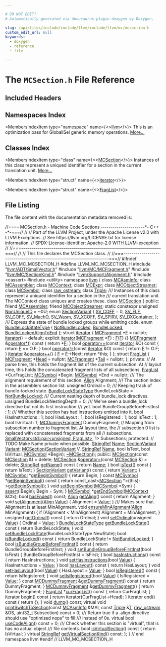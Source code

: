 ```yaml
---

# DO NOT EDIT!
# Automatically generated via docusaurus-plugin-doxygen by Doxygen.

slug: /api/files/include/include/llvm/include/llvm/mc/mcsection-h
custom_edit_url: null
keywords:
  - doxygen
  - reference
  - file

---
```





# The `MCSection.h` File Reference

<DoxygenPage pluginConfig={pluginConfig}>



## Included Headers

<IncludesList>
<IncludesListItem
  filePath="llvm/ADT/SmallVector.h"
  permalink="/docs/api/files/include/include/llvm/include/llvm/adt/smallvector-h"
  isLocal="true" />
<IncludesListItem
  filePath="llvm/MC/MCFragment.h"
  permalink="/docs/api/files/include/include/llvm/include/llvm/mc/mcfragment-h"
  isLocal="true" />
<IncludesListItem
  filePath="llvm/MC/SectionKind.h"
  permalink="/docs/api/files/include/include/llvm/include/llvm/mc/sectionkind-h"
  isLocal="true" />
<IncludesListItem
  filePath="llvm/Support/Alignment.h"
  permalink="/docs/api/files/include/include/llvm/include/llvm/support/alignment-h"
  isLocal="true" />
<IncludesListItem
  filePath="cassert"
  permalink=""
  isLocal="false" />
<IncludesListItem
  filePath="utility"
  permalink=""
  isLocal="false" />
</IncludesList>

## Namespaces Index

<MembersIndex>

<MembersIndexItem
  type="namespace"
  name={<><a href="/docs/api/namespaces/llvm">llvm</a></>}>
This is an optimization pass for GlobalISel generic memory operations. <a href="/docs/api/namespaces/llvm/#details">More...</a>
</MembersIndexItem>

</MembersIndex>

## Classes Index

<MembersIndex>

<MembersIndexItem
  type="class"
  name={<><a href="/docs/api/classes/llvm/mcsection">MCSection</a></>}>
Instances of this class represent a uniqued identifier for a section in the current translation unit. <a href="/docs/api/classes/llvm/mcsection/#details">More...</a>
</MembersIndexItem>

<MembersIndexItem
  type="struct"
  name={<><a href="/docs/api/structs/llvm/mcsection/iterator">iterator</a></>}>
</MembersIndexItem>

<MembersIndexItem
  type="struct"
  name={<><a href="/docs/api/structs/llvm/mcsection/fraglist">FragList</a></>}>
</MembersIndexItem>

</MembersIndex>


## File Listing

The file content with the documentation metadata removed is:

<ProgramListing>

<Link id="l00001" /><CodeLine lineNumber="1"><Highlight kind="comment">//===- MCSection.h - Machine Code Sections ----------------------&#42;- C++ -&#42;-===//</Highlight><Highlight kind="normal"></Highlight></CodeLine>
<Link id="l00002" /><CodeLine lineNumber="2"><Highlight kind="normal"></Highlight><Highlight kind="comment">//</Highlight><Highlight kind="normal"></Highlight></CodeLine>
<Link id="l00003" /><CodeLine lineNumber="3"><Highlight kind="normal"></Highlight><Highlight kind="comment">// Part of the LLVM Project, under the Apache License v2.0 with LLVM Exceptions.</Highlight><Highlight kind="normal"></Highlight></CodeLine>
<Link id="l00004" /><CodeLine lineNumber="4"><Highlight kind="normal"></Highlight><Highlight kind="comment">// See https://llvm.org/LICENSE.txt for license information.</Highlight><Highlight kind="normal"></Highlight></CodeLine>
<Link id="l00005" /><CodeLine lineNumber="5"><Highlight kind="normal"></Highlight><Highlight kind="comment">// SPDX-License-Identifier: Apache-2.0 WITH LLVM-exception</Highlight><Highlight kind="normal"></Highlight></CodeLine>
<Link id="l00006" /><CodeLine lineNumber="6"><Highlight kind="normal"></Highlight><Highlight kind="comment">//</Highlight><Highlight kind="normal"></Highlight></CodeLine>
<Link id="l00007" /><CodeLine lineNumber="7"><Highlight kind="normal"></Highlight><Highlight kind="comment">//===----------------------------------------------------------------------===//</Highlight><Highlight kind="normal"></Highlight></CodeLine>
<Link id="l00008" /><CodeLine lineNumber="8"><Highlight kind="normal"></Highlight><Highlight kind="comment">//</Highlight><Highlight kind="normal"></Highlight></CodeLine>
<Link id="l00009" /><CodeLine lineNumber="9"><Highlight kind="normal"></Highlight><Highlight kind="comment">// This file declares the MCSection class.</Highlight><Highlight kind="normal"></Highlight></CodeLine>
<Link id="l00010" /><CodeLine lineNumber="10"><Highlight kind="normal"></Highlight><Highlight kind="comment">//</Highlight><Highlight kind="normal"></Highlight></CodeLine>
<Link id="l00011" /><CodeLine lineNumber="11"><Highlight kind="normal"></Highlight><Highlight kind="comment">//===----------------------------------------------------------------------===//</Highlight><Highlight kind="normal"></Highlight></CodeLine>
<Link id="l00012" /><CodeLine lineNumber="12"><Highlight kind="normal"></Highlight></CodeLine>
<Link id="l00013" /><CodeLine lineNumber="13"><Highlight kind="normal"></Highlight><Highlight kind="preprocessor">#ifndef LLVM&#95;MC&#95;MCSECTION&#95;H</Highlight><Highlight kind="normal"></Highlight></CodeLine>
<Link id="l00014" /><CodeLine lineNumber="14"><Highlight kind="normal"></Highlight><Highlight kind="preprocessor">#define LLVM&#95;MC&#95;MCSECTION&#95;H</Highlight><Highlight kind="normal"></Highlight></CodeLine>
<Link id="l00015" /><CodeLine lineNumber="15"><Highlight kind="normal"></Highlight></CodeLine>
<Link id="l00016" /><CodeLine lineNumber="16"><Highlight kind="normal"></Highlight><Highlight kind="preprocessor">#include &quot;<a href="/docs/api/files/include/include/llvm/include/llvm/adt/smallvector-h">llvm/ADT/SmallVector.h</a>&quot;</Highlight><Highlight kind="normal"></Highlight></CodeLine>
<Link id="l00017" /><CodeLine lineNumber="17"><Highlight kind="normal"></Highlight><Highlight kind="preprocessor">#include &quot;<a href="/docs/api/files/include/include/llvm/include/llvm/mc/mcfragment-h">llvm/MC/MCFragment.h</a>&quot;</Highlight><Highlight kind="normal"></Highlight></CodeLine>
<Link id="l00018" /><CodeLine lineNumber="18"><Highlight kind="normal"></Highlight><Highlight kind="preprocessor">#include &quot;<a href="/docs/api/files/include/include/llvm/include/llvm/mc/sectionkind-h">llvm/MC/SectionKind.h</a>&quot;</Highlight><Highlight kind="normal"></Highlight></CodeLine>
<Link id="l00019" /><CodeLine lineNumber="19"><Highlight kind="normal"></Highlight><Highlight kind="preprocessor">#include &quot;<a href="/docs/api/files/include/include/llvm/include/llvm/support/alignment-h">llvm/Support/Alignment.h</a>&quot;</Highlight><Highlight kind="normal"></Highlight></CodeLine>
<Link id="l00020" /><CodeLine lineNumber="20"><Highlight kind="normal"></Highlight><Highlight kind="preprocessor">#include &lt;cassert&gt;</Highlight><Highlight kind="normal"></Highlight></CodeLine>
<Link id="l00021" /><CodeLine lineNumber="21"><Highlight kind="normal"></Highlight><Highlight kind="preprocessor">#include &lt;utility&gt;</Highlight><Highlight kind="normal"></Highlight></CodeLine>
<Link id="l00022" /><CodeLine lineNumber="22"><Highlight kind="normal"></Highlight></CodeLine>
<Link id="l00023" /><CodeLine lineNumber="23"><Highlight kind="normal"></Highlight><Highlight kind="keyword">namespace </Highlight><Highlight kind="normal"><a href="/docs/api/namespaces/llvm">llvm</a> &#123;</Highlight></CodeLine>
<Link id="l00024" /><CodeLine lineNumber="24"><Highlight kind="normal"></Highlight></CodeLine>
<Link id="l00025" /><CodeLine lineNumber="25"><Highlight kind="normal"></Highlight><Highlight kind="keyword">class </Highlight><Highlight kind="normal"><a href="/docs/api/classes/llvm/mcasminfo">MCAsmInfo</a>;</Highlight></CodeLine>
<Link id="l00026" /><CodeLine lineNumber="26"><Highlight kind="normal"></Highlight><Highlight kind="keyword">class </Highlight><Highlight kind="normal"><a href="/docs/api/classes/llvm/mcassembler">MCAssembler</a>;</Highlight></CodeLine>
<Link id="l00027" /><CodeLine lineNumber="27"><Highlight kind="normal"></Highlight><Highlight kind="keyword">class </Highlight><Highlight kind="normal"><a href="/docs/api/classes/llvm/mccontext">MCContext</a>;</Highlight></CodeLine>
<Link id="l00028" /><CodeLine lineNumber="28"><Highlight kind="normal"></Highlight><Highlight kind="keyword">class </Highlight><Highlight kind="normal"><a href="/docs/api/classes/llvm/mcexpr">MCExpr</a>;</Highlight></CodeLine>
<Link id="l00029" /><CodeLine lineNumber="29"><Highlight kind="normal"></Highlight><Highlight kind="keyword">class </Highlight><Highlight kind="normal"><a href="/docs/api/classes/llvm/mcobjectstreamer">MCObjectStreamer</a>;</Highlight></CodeLine>
<Link id="l00030" /><CodeLine lineNumber="30"><Highlight kind="normal"></Highlight><Highlight kind="keyword">class </Highlight><Highlight kind="normal"><a href="/docs/api/classes/llvm/mcsymbol">MCSymbol</a>;</Highlight></CodeLine>
<Link id="l00031" /><CodeLine lineNumber="31"><Highlight kind="normal"></Highlight><Highlight kind="keyword">class </Highlight><Highlight kind="normal"><a href="/docs/api/classes/llvm/raw-ostream">raw&#95;ostream</a>;</Highlight></CodeLine>
<Link id="l00032" /><CodeLine lineNumber="32"><Highlight kind="normal"></Highlight><Highlight kind="keyword">class </Highlight><Highlight kind="normal"><a href="/docs/api/classes/llvm/triple">Triple</a>;</Highlight></CodeLine>
<Link id="l00033" /><CodeLine lineNumber="33"><Highlight kind="normal"></Highlight><Highlight kind="comment"></Highlight></CodeLine>
<Link id="l00034" /><CodeLine lineNumber="34"><Highlight kind="comment">/// Instances of this class represent a uniqued identifier for a section in the</Highlight></CodeLine>
<Link id="l00035" /><CodeLine lineNumber="35"><Highlight kind="comment">/// current translation unit.  The MCContext class uniques and creates these.</Highlight><Highlight kind="normal"></Highlight></CodeLine>
<Link id="l00036" /><CodeLine lineNumber="36" lineLink="/docs/api/classes/llvm/mcsection"><Highlight kind="normal"></Highlight><Highlight kind="keyword">class </Highlight><Highlight kind="normal"><a href="/docs/api/classes/llvm/mcsection/#ad2c130ecb0e15e740bfad7eb61eb061e">MCSection</a> &#123;</Highlight></CodeLine>
<Link id="l00037" /><CodeLine lineNumber="37"><Highlight kind="normal"></Highlight><Highlight kind="keyword">public</Highlight><Highlight kind="normal">:</Highlight></CodeLine>
<Link id="l00038" /><CodeLine lineNumber="38" lineLink="/docs/api/classes/llvm/mcsection/#a7895f1ab24bfbee4130756567795e8d2"><Highlight kind="normal">  </Highlight><Highlight kind="keyword">friend</Highlight><Highlight kind="normal"> <a href="/docs/api/classes/llvm/mcsection/#a7895f1ab24bfbee4130756567795e8d2">MCAssembler</a>;</Highlight></CodeLine>
<Link id="l00039" /><CodeLine lineNumber="39" lineLink="/docs/api/classes/llvm/mcsection/#a0f5da0098da9f4084880f8745ea842e8"><Highlight kind="normal">  </Highlight><Highlight kind="keyword">friend</Highlight><Highlight kind="normal"> <a href="/docs/api/classes/llvm/mcsection/#a0f5da0098da9f4084880f8745ea842e8">MCObjectStreamer</a>;</Highlight></CodeLine>
<Link id="l00040" /><CodeLine lineNumber="40" lineLink="/docs/api/classes/llvm/mcsection/#a57a444303c725373f3a4c2cba82e548c"><Highlight kind="normal">  </Highlight><Highlight kind="keyword">static</Highlight><Highlight kind="normal"> </Highlight><Highlight kind="keyword">constexpr</Highlight><Highlight kind="normal"> </Highlight><Highlight kind="keywordtype">unsigned</Highlight><Highlight kind="normal"> <a href="/docs/api/classes/llvm/mcsection/#a57a444303c725373f3a4c2cba82e548c">NonUniqueID</a> = ~0U;</Highlight></CodeLine>
<Link id="l00041" /><CodeLine lineNumber="41"><Highlight kind="normal"></Highlight></CodeLine>
<Link id="l00042" /><CodeLine lineNumber="42" lineLink="/docs/api/classes/llvm/mcsection/#afecf7c84b079ea5c169f71b6c06ece98"><Highlight kind="normal">  </Highlight><Highlight kind="keyword">enum</Highlight><Highlight kind="normal"> <a href="/docs/api/classes/llvm/mcsection/#afecf7c84b079ea5c169f71b6c06ece98">SectionVariant</a> &#123;</Highlight></CodeLine>
<Link id="l00043" /><CodeLine lineNumber="43" lineLink="/docs/api/classes/llvm/mcsection/#afecf7c84b079ea5c169f71b6c06ece98abcf1b00b3f8f61318b8837dc27cebb15"><Highlight kind="normal">    <a href="/docs/api/classes/llvm/mcsection/#afecf7c84b079ea5c169f71b6c06ece98abcf1b00b3f8f61318b8837dc27cebb15">SV&#95;COFF</a> = 0,</Highlight></CodeLine>
<Link id="l00044" /><CodeLine lineNumber="44" lineLink="/docs/api/classes/llvm/mcsection/#afecf7c84b079ea5c169f71b6c06ece98a5f6a277923e4b004ff7fed8dd4ad7aee"><Highlight kind="normal">    <a href="/docs/api/classes/llvm/mcsection/#afecf7c84b079ea5c169f71b6c06ece98a5f6a277923e4b004ff7fed8dd4ad7aee">SV&#95;ELF</a>,</Highlight></CodeLine>
<Link id="l00045" /><CodeLine lineNumber="45" lineLink="/docs/api/classes/llvm/mcsection/#afecf7c84b079ea5c169f71b6c06ece98a3a20c1edca8a41204a274bddc080b1f8"><Highlight kind="normal">    <a href="/docs/api/classes/llvm/mcsection/#afecf7c84b079ea5c169f71b6c06ece98a3a20c1edca8a41204a274bddc080b1f8">SV&#95;GOFF</a>,</Highlight></CodeLine>
<Link id="l00046" /><CodeLine lineNumber="46" lineLink="/docs/api/classes/llvm/mcsection/#afecf7c84b079ea5c169f71b6c06ece98a55ed9b1dac938f496436528db3576783"><Highlight kind="normal">    <a href="/docs/api/classes/llvm/mcsection/#afecf7c84b079ea5c169f71b6c06ece98a55ed9b1dac938f496436528db3576783">SV&#95;MachO</a>,</Highlight></CodeLine>
<Link id="l00047" /><CodeLine lineNumber="47" lineLink="/docs/api/classes/llvm/mcsection/#afecf7c84b079ea5c169f71b6c06ece98a7c374a7bda5381a1dc719ad365618053"><Highlight kind="normal">    <a href="/docs/api/classes/llvm/mcsection/#afecf7c84b079ea5c169f71b6c06ece98a7c374a7bda5381a1dc719ad365618053">SV&#95;Wasm</a>,</Highlight></CodeLine>
<Link id="l00048" /><CodeLine lineNumber="48" lineLink="/docs/api/classes/llvm/mcsection/#afecf7c84b079ea5c169f71b6c06ece98a60f91836b77b5497f07e364fb0acbf64"><Highlight kind="normal">    <a href="/docs/api/classes/llvm/mcsection/#afecf7c84b079ea5c169f71b6c06ece98a60f91836b77b5497f07e364fb0acbf64">SV&#95;XCOFF</a>,</Highlight></CodeLine>
<Link id="l00049" /><CodeLine lineNumber="49" lineLink="/docs/api/classes/llvm/mcsection/#afecf7c84b079ea5c169f71b6c06ece98a99f2c762afd972d01d0b192b5bba690e"><Highlight kind="normal">    <a href="/docs/api/classes/llvm/mcsection/#afecf7c84b079ea5c169f71b6c06ece98a99f2c762afd972d01d0b192b5bba690e">SV&#95;SPIRV</a>,</Highlight></CodeLine>
<Link id="l00050" /><CodeLine lineNumber="50" lineLink="/docs/api/classes/llvm/mcsection/#afecf7c84b079ea5c169f71b6c06ece98a10d1a462d156ee494cd83a4413c99d30"><Highlight kind="normal">    <a href="/docs/api/classes/llvm/mcsection/#afecf7c84b079ea5c169f71b6c06ece98a10d1a462d156ee494cd83a4413c99d30">SV&#95;DXContainer</a>,</Highlight></CodeLine>
<Link id="l00051" /><CodeLine lineNumber="51"><Highlight kind="normal">  &#125;;</Highlight></CodeLine>
<Link id="l00052" /><CodeLine lineNumber="52"><Highlight kind="normal"></Highlight><Highlight kind="comment"></Highlight></CodeLine>
<Link id="l00053" /><CodeLine lineNumber="53"><Highlight kind="comment">  /// Express the state of bundle locked groups while emitting code.</Highlight><Highlight kind="normal"></Highlight></CodeLine>
<Link id="l00054" /><CodeLine lineNumber="54" lineLink="/docs/api/classes/llvm/mcsection/#ab9c1a8452d93b2ffca2f794f1affd929"><Highlight kind="normal">  </Highlight><Highlight kind="keyword">enum</Highlight><Highlight kind="normal"> <a href="/docs/api/classes/llvm/mcsection/#ab9c1a8452d93b2ffca2f794f1affd929">BundleLockStateType</a> &#123;</Highlight></CodeLine>
<Link id="l00055" /><CodeLine lineNumber="55" lineLink="/docs/api/classes/llvm/mcsection/#ab9c1a8452d93b2ffca2f794f1affd929aba1ac3cb604494515c8af6abdfa08f12"><Highlight kind="normal">    <a href="/docs/api/classes/llvm/mcsection/#ab9c1a8452d93b2ffca2f794f1affd929aba1ac3cb604494515c8af6abdfa08f12">NotBundleLocked</a>,</Highlight></CodeLine>
<Link id="l00056" /><CodeLine lineNumber="56" lineLink="/docs/api/classes/llvm/mcsection/#ab9c1a8452d93b2ffca2f794f1affd929a7d78e6ec63c46b48f1abf5a1a6913a80"><Highlight kind="normal">    <a href="/docs/api/classes/llvm/mcsection/#ab9c1a8452d93b2ffca2f794f1affd929a7d78e6ec63c46b48f1abf5a1a6913a80">BundleLocked</a>,</Highlight></CodeLine>
<Link id="l00057" /><CodeLine lineNumber="57" lineLink="/docs/api/classes/llvm/mcsection/#ab9c1a8452d93b2ffca2f794f1affd929aa7642d8ab47217b582890e161a5bffda"><Highlight kind="normal">    <a href="/docs/api/classes/llvm/mcsection/#ab9c1a8452d93b2ffca2f794f1affd929aa7642d8ab47217b582890e161a5bffda">BundleLockedAlignToEnd</a></Highlight></CodeLine>
<Link id="l00058" /><CodeLine lineNumber="58"><Highlight kind="normal">  &#125;;</Highlight></CodeLine>
<Link id="l00059" /><CodeLine lineNumber="59"><Highlight kind="normal"></Highlight></CodeLine>
<Link id="l00060" /><CodeLine lineNumber="60" lineLink="/docs/api/structs/llvm/mcsection/iterator"><Highlight kind="normal">  </Highlight><Highlight kind="keyword">struct </Highlight><Highlight kind="normal"><a href="/docs/api/structs/llvm/mcsection/iterator/#ad54445ff9cc8ca8b9ba9404b8be3f93c">iterator</a> &#123;</Highlight></CodeLine>
<Link id="l00061" /><CodeLine lineNumber="61" lineLink="/docs/api/structs/llvm/mcsection/iterator/#a88e718655edf99af9ecc69bec77ac117"><Highlight kind="normal">    <a href="/docs/api/classes/llvm/mcfragment">MCFragment</a> &#42;<a href="/docs/api/structs/llvm/mcsection/iterator/#a88e718655edf99af9ecc69bec77ac117">F</a> = </Highlight><Highlight kind="keyword">nullptr</Highlight><Highlight kind="normal">;</Highlight></CodeLine>
<Link id="l00062" /><CodeLine lineNumber="62" lineLink="/docs/api/structs/llvm/mcsection/iterator/#ad54445ff9cc8ca8b9ba9404b8be3f93c"><Highlight kind="normal">    <a href="/docs/api/structs/llvm/mcsection/iterator/#ad54445ff9cc8ca8b9ba9404b8be3f93c">iterator</a>() = </Highlight><Highlight kind="keywordflow">default</Highlight><Highlight kind="normal">;</Highlight></CodeLine>
<Link id="l00063" /><CodeLine lineNumber="63" lineLink="/docs/api/structs/llvm/mcsection/iterator/#a581fe97a58ce629cf4f8d4a813dec7dc"><Highlight kind="normal">    </Highlight><Highlight kind="keyword">explicit</Highlight><Highlight kind="normal"> <a href="/docs/api/structs/llvm/mcsection/iterator/#a581fe97a58ce629cf4f8d4a813dec7dc">iterator</a>(<a href="/docs/api/classes/llvm/mcfragment">MCFragment</a> &#42;<a href="/docs/api/structs/llvm/mcsection/iterator/#a88e718655edf99af9ecc69bec77ac117">F</a>) : <a href="/docs/api/structs/llvm/mcsection/iterator/#a88e718655edf99af9ecc69bec77ac117">F</a>(<a href="/docs/api/structs/llvm/mcsection/iterator/#a88e718655edf99af9ecc69bec77ac117">F</a>) &#123;&#125;</Highlight></CodeLine>
<Link id="l00064" /><CodeLine lineNumber="64" lineLink="/docs/api/structs/llvm/mcsection/iterator/#a22947e700f171a786052373bfb232d36"><Highlight kind="normal">    <a href="/docs/api/classes/llvm/mcfragment">MCFragment</a> &amp;<a href="/docs/api/structs/llvm/mcsection/iterator/#a22947e700f171a786052373bfb232d36">operator&#42;</a>()</Highlight><Highlight kind="keyword"> const </Highlight><Highlight kind="normal">&#123; </Highlight><Highlight kind="keywordflow">return</Highlight><Highlight kind="normal"> &#42;<a href="/docs/api/structs/llvm/mcsection/iterator/#a88e718655edf99af9ecc69bec77ac117">F</a>; &#125;</Highlight></CodeLine>
<Link id="l00065" /><CodeLine lineNumber="65" lineLink="/docs/api/structs/llvm/mcsection/iterator/#a28e33b6fdb11b5e3a1cd20f853792432"><Highlight kind="normal">    </Highlight><Highlight kind="keywordtype">bool</Highlight><Highlight kind="normal"> <a href="/docs/api/structs/llvm/mcsection/iterator/#a28e33b6fdb11b5e3a1cd20f853792432">operator==</a>(</Highlight><Highlight kind="keyword">const</Highlight><Highlight kind="normal"> <a href="/docs/api/structs/llvm/mcsection/iterator/#ad54445ff9cc8ca8b9ba9404b8be3f93c">iterator</a> &amp;O)</Highlight><Highlight kind="keyword"> const </Highlight><Highlight kind="normal">&#123; </Highlight><Highlight kind="keywordflow">return</Highlight><Highlight kind="normal"> <a href="/docs/api/structs/llvm/mcsection/iterator/#a88e718655edf99af9ecc69bec77ac117">F</a> == O.F; &#125;</Highlight></CodeLine>
<Link id="l00066" /><CodeLine lineNumber="66" lineLink="/docs/api/structs/llvm/mcsection/iterator/#a3db57b8dc0563621f0d15fda3d02706b"><Highlight kind="normal">    </Highlight><Highlight kind="keywordtype">bool</Highlight><Highlight kind="normal"> <a href="/docs/api/structs/llvm/mcsection/iterator/#a3db57b8dc0563621f0d15fda3d02706b">operator!=</a>(</Highlight><Highlight kind="keyword">const</Highlight><Highlight kind="normal"> <a href="/docs/api/structs/llvm/mcsection/iterator/#ad54445ff9cc8ca8b9ba9404b8be3f93c">iterator</a> &amp;O)</Highlight><Highlight kind="keyword"> const </Highlight><Highlight kind="normal">&#123; </Highlight><Highlight kind="keywordflow">return</Highlight><Highlight kind="normal"> <a href="/docs/api/structs/llvm/mcsection/iterator/#a88e718655edf99af9ecc69bec77ac117">F</a> != O.F; &#125;</Highlight></CodeLine>
<Link id="l00067" /><CodeLine lineNumber="67" lineLink="/docs/api/structs/llvm/mcsection/iterator/#a04e43728b252c66fb7b53297078af33a"><Highlight kind="normal">    <a href="/docs/api/structs/llvm/mcsection/iterator/#ad54445ff9cc8ca8b9ba9404b8be3f93c">iterator</a> &amp;<a href="/docs/api/structs/llvm/mcsection/iterator/#a04e43728b252c66fb7b53297078af33a">operator++</a>() &#123;</Highlight></CodeLine>
<Link id="l00068" /><CodeLine lineNumber="68"><Highlight kind="normal">      <a href="/docs/api/structs/llvm/mcsection/iterator/#a88e718655edf99af9ecc69bec77ac117">F</a> = <a href="/docs/api/structs/llvm/mcsection/iterator/#a88e718655edf99af9ecc69bec77ac117">F</a>-&gt;Next;</Highlight></CodeLine>
<Link id="l00069" /><CodeLine lineNumber="69"><Highlight kind="normal">      </Highlight><Highlight kind="keywordflow">return</Highlight><Highlight kind="normal"> &#42;</Highlight><Highlight kind="keyword">this</Highlight><Highlight kind="normal">;</Highlight></CodeLine>
<Link id="l00070" /><CodeLine lineNumber="70"><Highlight kind="normal">    &#125;</Highlight></CodeLine>
<Link id="l00071" /><CodeLine lineNumber="71"><Highlight kind="normal">  &#125;;</Highlight></CodeLine>
<Link id="l00072" /><CodeLine lineNumber="72"><Highlight kind="normal"></Highlight></CodeLine>
<Link id="l00073" /><CodeLine lineNumber="73" lineLink="/docs/api/structs/llvm/mcsection/fraglist"><Highlight kind="normal">  </Highlight><Highlight kind="keyword">struct </Highlight><Highlight kind="normal"><a href="/docs/api/structs/llvm/mcsection/fraglist">FragList</a> &#123;</Highlight></CodeLine>
<Link id="l00074" /><CodeLine lineNumber="74" lineLink="/docs/api/structs/llvm/mcsection/fraglist/#a3642f400a4586489d672ba4501c486b6"><Highlight kind="normal">    <a href="/docs/api/classes/llvm/mcfragment">MCFragment</a> &#42;<a href="/docs/api/structs/llvm/mcsection/fraglist/#a3642f400a4586489d672ba4501c486b6">Head</a> = </Highlight><Highlight kind="keyword">nullptr</Highlight><Highlight kind="normal">;</Highlight></CodeLine>
<Link id="l00075" /><CodeLine lineNumber="75" lineLink="/docs/api/structs/llvm/mcsection/fraglist/#adc70069d4b0d003cd6992fd07482d7e2"><Highlight kind="normal">    <a href="/docs/api/classes/llvm/mcfragment">MCFragment</a> &#42;<a href="/docs/api/structs/llvm/mcsection/fraglist/#adc70069d4b0d003cd6992fd07482d7e2">Tail</a> = </Highlight><Highlight kind="keyword">nullptr</Highlight><Highlight kind="normal">;</Highlight></CodeLine>
<Link id="l00076" /><CodeLine lineNumber="76"><Highlight kind="normal">  &#125;;</Highlight></CodeLine>
<Link id="l00077" /><CodeLine lineNumber="77"><Highlight kind="normal"></Highlight></CodeLine>
<Link id="l00078" /><CodeLine lineNumber="78"><Highlight kind="normal"></Highlight><Highlight kind="keyword">private</Highlight><Highlight kind="normal">:</Highlight></CodeLine>
<Link id="l00079" /><CodeLine lineNumber="79"><Highlight kind="normal">  </Highlight><Highlight kind="comment">// At parse time, this holds the fragment list of the current subsection. At</Highlight><Highlight kind="normal"></Highlight></CodeLine>
<Link id="l00080" /><CodeLine lineNumber="80"><Highlight kind="normal">  </Highlight><Highlight kind="comment">// layout time, this holds the concatenated fragment lists of all subsections.</Highlight><Highlight kind="normal"></Highlight></CodeLine>
<Link id="l00081" /><CodeLine lineNumber="81"><Highlight kind="normal">  <a href="/docs/api/structs/llvm/mcsection/fraglist">FragList</a> &#42;CurFragList;</Highlight></CodeLine>
<Link id="l00082" /><CodeLine lineNumber="82"><Highlight kind="normal">  <a href="/docs/api/classes/llvm/mcsymbol">MCSymbol</a> &#42;Begin;</Highlight></CodeLine>
<Link id="l00083" /><CodeLine lineNumber="83"><Highlight kind="normal">  <a href="/docs/api/classes/llvm/mcsymbol">MCSymbol</a> &#42;End = </Highlight><Highlight kind="keyword">nullptr</Highlight><Highlight kind="normal">;</Highlight><Highlight kind="comment"></Highlight></CodeLine>
<Link id="l00084" /><CodeLine lineNumber="84"><Highlight kind="comment">  /// The alignment requirement of this section.</Highlight><Highlight kind="normal"></Highlight></CodeLine>
<Link id="l00085" /><CodeLine lineNumber="85"><Highlight kind="normal">  <a href="/docs/api/structs/llvm/align">Align</a> Alignment;</Highlight><Highlight kind="comment"></Highlight></CodeLine>
<Link id="l00086" /><CodeLine lineNumber="86"><Highlight kind="comment">  /// The section index in the assemblers section list.</Highlight><Highlight kind="normal"></Highlight></CodeLine>
<Link id="l00087" /><CodeLine lineNumber="87"><Highlight kind="normal">  </Highlight><Highlight kind="keywordtype">unsigned</Highlight><Highlight kind="normal"> Ordinal = 0;</Highlight></CodeLine>
<Link id="l00088" /><CodeLine lineNumber="88"><Highlight kind="normal"></Highlight><Highlight kind="comment"></Highlight></CodeLine>
<Link id="l00089" /><CodeLine lineNumber="89"><Highlight kind="comment">  /// Keeping track of bundle-locked state.</Highlight><Highlight kind="normal"></Highlight></CodeLine>
<Link id="l00090" /><CodeLine lineNumber="90"><Highlight kind="normal">  <a href="/docs/api/classes/llvm/mcsection/#ab9c1a8452d93b2ffca2f794f1affd929">BundleLockStateType</a> BundleLockState = <a href="/docs/api/classes/llvm/mcsection/#ab9c1a8452d93b2ffca2f794f1affd929aba1ac3cb604494515c8af6abdfa08f12">NotBundleLocked</a>;</Highlight></CodeLine>
<Link id="l00091" /><CodeLine lineNumber="91"><Highlight kind="normal"></Highlight><Highlight kind="comment"></Highlight></CodeLine>
<Link id="l00092" /><CodeLine lineNumber="92"><Highlight kind="comment">  /// Current nesting depth of bundle&#95;lock directives.</Highlight><Highlight kind="normal"></Highlight></CodeLine>
<Link id="l00093" /><CodeLine lineNumber="93"><Highlight kind="normal">  </Highlight><Highlight kind="keywordtype">unsigned</Highlight><Highlight kind="normal"> BundleLockNestingDepth = 0;</Highlight></CodeLine>
<Link id="l00094" /><CodeLine lineNumber="94"><Highlight kind="normal"></Highlight><Highlight kind="comment"></Highlight></CodeLine>
<Link id="l00095" /><CodeLine lineNumber="95"><Highlight kind="comment">  /// We&#39;ve seen a bundle&#95;lock directive but not its first instruction</Highlight></CodeLine>
<Link id="l00096" /><CodeLine lineNumber="96"><Highlight kind="comment">  /// yet.</Highlight><Highlight kind="normal"></Highlight></CodeLine>
<Link id="l00097" /><CodeLine lineNumber="97"><Highlight kind="normal">  </Highlight><Highlight kind="keywordtype">bool</Highlight><Highlight kind="normal"> BundleGroupBeforeFirstInst : 1;</Highlight></CodeLine>
<Link id="l00098" /><CodeLine lineNumber="98"><Highlight kind="normal"></Highlight><Highlight kind="comment"></Highlight></CodeLine>
<Link id="l00099" /><CodeLine lineNumber="99"><Highlight kind="comment">  /// Whether this section has had instructions emitted into it.</Highlight><Highlight kind="normal"></Highlight></CodeLine>
<Link id="l00100" /><CodeLine lineNumber="100"><Highlight kind="normal">  </Highlight><Highlight kind="keywordtype">bool</Highlight><Highlight kind="normal"> HasInstructions : 1;</Highlight></CodeLine>
<Link id="l00101" /><CodeLine lineNumber="101"><Highlight kind="normal"></Highlight></CodeLine>
<Link id="l00102" /><CodeLine lineNumber="102"><Highlight kind="normal">  </Highlight><Highlight kind="keywordtype">bool</Highlight><Highlight kind="normal"> HasLayout : 1;</Highlight></CodeLine>
<Link id="l00103" /><CodeLine lineNumber="103"><Highlight kind="normal"></Highlight></CodeLine>
<Link id="l00104" /><CodeLine lineNumber="104"><Highlight kind="normal">  </Highlight><Highlight kind="keywordtype">bool</Highlight><Highlight kind="normal"> IsRegistered : 1;</Highlight></CodeLine>
<Link id="l00105" /><CodeLine lineNumber="105"><Highlight kind="normal"></Highlight></CodeLine>
<Link id="l00106" /><CodeLine lineNumber="106"><Highlight kind="normal">  </Highlight><Highlight kind="keywordtype">bool</Highlight><Highlight kind="normal"> IsText : 1;</Highlight></CodeLine>
<Link id="l00107" /><CodeLine lineNumber="107"><Highlight kind="normal"></Highlight></CodeLine>
<Link id="l00108" /><CodeLine lineNumber="108"><Highlight kind="normal">  </Highlight><Highlight kind="keywordtype">bool</Highlight><Highlight kind="normal"> IsVirtual : 1;</Highlight></CodeLine>
<Link id="l00109" /><CodeLine lineNumber="109"><Highlight kind="normal"></Highlight></CodeLine>
<Link id="l00110" /><CodeLine lineNumber="110"><Highlight kind="normal">  <a href="/docs/api/classes/llvm/mcdummyfragment">MCDummyFragment</a> DummyFragment;</Highlight></CodeLine>
<Link id="l00111" /><CodeLine lineNumber="111"><Highlight kind="normal"></Highlight></CodeLine>
<Link id="l00112" /><CodeLine lineNumber="112"><Highlight kind="normal">  </Highlight><Highlight kind="comment">// Mapping from subsection number to fragment list. At layout time, the</Highlight><Highlight kind="normal"></Highlight></CodeLine>
<Link id="l00113" /><CodeLine lineNumber="113"><Highlight kind="normal">  </Highlight><Highlight kind="comment">// subsection 0 list is replaced with concatenated fragments from all</Highlight><Highlight kind="normal"></Highlight></CodeLine>
<Link id="l00114" /><CodeLine lineNumber="114"><Highlight kind="normal">  </Highlight><Highlight kind="comment">// subsections.</Highlight><Highlight kind="normal"></Highlight></CodeLine>
<Link id="l00115" /><CodeLine lineNumber="115"><Highlight kind="normal">  <a href="/docs/api/classes/llvm/smallvector">SmallVector&lt;std::pair&lt;unsigned, FragList&gt;</a>, 1&gt; Subsections;</Highlight></CodeLine>
<Link id="l00116" /><CodeLine lineNumber="116"><Highlight kind="normal"></Highlight></CodeLine>
<Link id="l00117" /><CodeLine lineNumber="117"><Highlight kind="normal"></Highlight><Highlight kind="keyword">protected</Highlight><Highlight kind="normal">:</Highlight></CodeLine>
<Link id="l00118" /><CodeLine lineNumber="118"><Highlight kind="normal">  </Highlight><Highlight kind="comment">// TODO Make Name private when possible.</Highlight><Highlight kind="normal"></Highlight></CodeLine>
<Link id="l00119" /><CodeLine lineNumber="119" lineLink="/docs/api/classes/llvm/mcsection/#a93cf15fffef6e58ff9e85810de335dfe"><Highlight kind="normal">  <a href="/docs/api/classes/llvm/stringref">StringRef</a> <a href="/docs/api/classes/llvm/mcsection/#a93cf15fffef6e58ff9e85810de335dfe">Name</a>;</Highlight></CodeLine>
<Link id="l00120" /><CodeLine lineNumber="120" lineLink="/docs/api/classes/llvm/mcsection/#a3a5eab427913897c7e600925a4216ca0"><Highlight kind="normal">  <a href="/docs/api/classes/llvm/mcsection/#afecf7c84b079ea5c169f71b6c06ece98">SectionVariant</a> <a href="/docs/api/classes/llvm/mcsection/#a3a5eab427913897c7e600925a4216ca0">Variant</a>;</Highlight></CodeLine>
<Link id="l00121" /><CodeLine lineNumber="121"><Highlight kind="normal"></Highlight></CodeLine>
<Link id="l00122" /><CodeLine lineNumber="122"><Highlight kind="normal">  <a href="/docs/api/classes/llvm/mcsection/#ad2c130ecb0e15e740bfad7eb61eb061e">MCSection</a>(<a href="/docs/api/classes/llvm/mcsection/#afecf7c84b079ea5c169f71b6c06ece98">SectionVariant</a> V, <a href="/docs/api/classes/llvm/stringref">StringRef</a> <a href="/docs/api/classes/llvm/mcsection/#a93cf15fffef6e58ff9e85810de335dfe">Name</a>, </Highlight><Highlight kind="keywordtype">bool</Highlight><Highlight kind="normal"> IsText, </Highlight><Highlight kind="keywordtype">bool</Highlight><Highlight kind="normal"> IsVirtual,</Highlight></CodeLine>
<Link id="l00123" /><CodeLine lineNumber="123"><Highlight kind="normal">            <a href="/docs/api/classes/llvm/mcsymbol">MCSymbol</a> &#42;Begin);</Highlight></CodeLine>
<Link id="l00124" /><CodeLine lineNumber="124"><Highlight kind="normal">  <a href="/docs/api/classes/llvm/mcsection/#a352cfb70ee9de3e1b38106be8cb05a87">~MCSection</a>();</Highlight></CodeLine>
<Link id="l00125" /><CodeLine lineNumber="125"><Highlight kind="normal"></Highlight></CodeLine>
<Link id="l00126" /><CodeLine lineNumber="126"><Highlight kind="normal"></Highlight><Highlight kind="keyword">public</Highlight><Highlight kind="normal">:</Highlight></CodeLine>
<Link id="l00127" /><CodeLine lineNumber="127" lineLink="/docs/api/classes/llvm/mcsection/#a66050b0d714007a303ba65f52adb1e7f"><Highlight kind="normal">  <a href="/docs/api/classes/llvm/mcsection/#a66050b0d714007a303ba65f52adb1e7f">MCSection</a>(</Highlight><Highlight kind="keyword">const</Highlight><Highlight kind="normal"> <a href="/docs/api/classes/llvm/mcsection/#ad2c130ecb0e15e740bfad7eb61eb061e">MCSection</a> &amp;) = </Highlight><Highlight kind="keyword">delete</Highlight><Highlight kind="normal">;</Highlight></CodeLine>
<Link id="l00128" /><CodeLine lineNumber="128" lineLink="/docs/api/classes/llvm/mcsection/#a9f434b885bed2af923f820f59267f79f"><Highlight kind="normal">  <a href="/docs/api/classes/llvm/mcsection/#ad2c130ecb0e15e740bfad7eb61eb061e">MCSection</a> &amp;<a href="/docs/api/classes/llvm/mcsection/#a9f434b885bed2af923f820f59267f79f">operator=</a>(</Highlight><Highlight kind="keyword">const</Highlight><Highlight kind="normal"> <a href="/docs/api/classes/llvm/mcsection/#ad2c130ecb0e15e740bfad7eb61eb061e">MCSection</a> &amp;) = </Highlight><Highlight kind="keyword">delete</Highlight><Highlight kind="normal">;</Highlight></CodeLine>
<Link id="l00129" /><CodeLine lineNumber="129"><Highlight kind="normal"></Highlight></CodeLine>
<Link id="l00130" /><CodeLine lineNumber="130" lineLink="/docs/api/classes/llvm/mcsection/#aac4366cca0c8d3cd472a02a71f4aa34c"><Highlight kind="normal">  <a href="/docs/api/classes/llvm/stringref">StringRef</a> <a href="/docs/api/classes/llvm/mcsection/#aac4366cca0c8d3cd472a02a71f4aa34c">getName</a>()</Highlight><Highlight kind="keyword"> const </Highlight><Highlight kind="normal">&#123; </Highlight><Highlight kind="keywordflow">return</Highlight><Highlight kind="normal"> <a href="/docs/api/classes/llvm/mcsection/#a93cf15fffef6e58ff9e85810de335dfe">Name</a>; &#125;</Highlight></CodeLine>
<Link id="l00131" /><CodeLine lineNumber="131" lineLink="/docs/api/classes/llvm/mcsection/#a90366eeb65f96f6d6d6b721551c260df"><Highlight kind="normal">  </Highlight><Highlight kind="keywordtype">bool</Highlight><Highlight kind="normal"> <a href="/docs/api/classes/llvm/mcsection/#a90366eeb65f96f6d6d6b721551c260df">isText</a>()</Highlight><Highlight kind="keyword"> const </Highlight><Highlight kind="normal">&#123; </Highlight><Highlight kind="keywordflow">return</Highlight><Highlight kind="normal"> IsText; &#125;</Highlight></CodeLine>
<Link id="l00132" /><CodeLine lineNumber="132"><Highlight kind="normal"></Highlight></CodeLine>
<Link id="l00133" /><CodeLine lineNumber="133" lineLink="/docs/api/classes/llvm/mcsection/#a2337a53a051cfed7b9fc29a4eb1e5f1c"><Highlight kind="normal">  <a href="/docs/api/classes/llvm/mcsection/#afecf7c84b079ea5c169f71b6c06ece98">SectionVariant</a> <a href="/docs/api/classes/llvm/mcsection/#a2337a53a051cfed7b9fc29a4eb1e5f1c">getVariant</a>()</Highlight><Highlight kind="keyword"> const </Highlight><Highlight kind="normal">&#123; </Highlight><Highlight kind="keywordflow">return</Highlight><Highlight kind="normal"> <a href="/docs/api/classes/llvm/mcsection/#a3a5eab427913897c7e600925a4216ca0">Variant</a>; &#125;</Highlight></CodeLine>
<Link id="l00134" /><CodeLine lineNumber="134"><Highlight kind="normal"></Highlight></CodeLine>
<Link id="l00135" /><CodeLine lineNumber="135" lineLink="/docs/api/classes/llvm/mcsection/#ac690da7fe3ddf1862812d82c36a02766"><Highlight kind="normal">  <a href="/docs/api/classes/llvm/mcsymbol">MCSymbol</a> &#42;<a href="/docs/api/classes/llvm/mcsection/#ac690da7fe3ddf1862812d82c36a02766">getBeginSymbol</a>() &#123; </Highlight><Highlight kind="keywordflow">return</Highlight><Highlight kind="normal"> Begin; &#125;</Highlight></CodeLine>
<Link id="l00136" /><CodeLine lineNumber="136" lineLink="/docs/api/classes/llvm/mcsection/#a5999859dd9b8d2535023707a1cd54173"><Highlight kind="normal">  </Highlight><Highlight kind="keyword">const</Highlight><Highlight kind="normal"> <a href="/docs/api/classes/llvm/mcsymbol">MCSymbol</a> &#42;<a href="/docs/api/classes/llvm/mcsection/#a5999859dd9b8d2535023707a1cd54173">getBeginSymbol</a>()</Highlight><Highlight kind="keyword"> const </Highlight><Highlight kind="normal">&#123;</Highlight></CodeLine>
<Link id="l00137" /><CodeLine lineNumber="137"><Highlight kind="normal">    </Highlight><Highlight kind="keywordflow">return</Highlight><Highlight kind="normal"> </Highlight><Highlight kind="keyword">const&#95;cast&lt;</Highlight><Highlight kind="normal"><a href="/docs/api/classes/llvm/mcsection/#ad2c130ecb0e15e740bfad7eb61eb061e">MCSection</a> &#42;</Highlight><Highlight kind="keyword">&gt;</Highlight><Highlight kind="normal">(</Highlight><Highlight kind="keyword">this</Highlight><Highlight kind="normal">)-&gt;<a href="/docs/api/classes/llvm/mcsection/#ac690da7fe3ddf1862812d82c36a02766">getBeginSymbol</a>();</Highlight></CodeLine>
<Link id="l00138" /><CodeLine lineNumber="138"><Highlight kind="normal">  &#125;</Highlight></CodeLine>
<Link id="l00139" /><CodeLine lineNumber="139" lineLink="/docs/api/classes/llvm/mcsection/#a61ee519481ec9d6b36a55212e44a34e6"><Highlight kind="normal">  </Highlight><Highlight kind="keywordtype">void</Highlight><Highlight kind="normal"> <a href="/docs/api/classes/llvm/mcsection/#a61ee519481ec9d6b36a55212e44a34e6">setBeginSymbol</a>(<a href="/docs/api/classes/llvm/mcsymbol">MCSymbol</a> &#42;Sym) &#123;</Highlight></CodeLine>
<Link id="l00140" /><CodeLine lineNumber="140"><Highlight kind="normal">    <a href="/docs/api/files/lib/lib/target/lib/target/amdgpu/silowercontrolflow-cpp/#a4868c5d81c5ccc98c47aeab6244346a0">assert</a>(!Begin);</Highlight></CodeLine>
<Link id="l00141" /><CodeLine lineNumber="141"><Highlight kind="normal">    Begin = Sym;</Highlight></CodeLine>
<Link id="l00142" /><CodeLine lineNumber="142"><Highlight kind="normal">  &#125;</Highlight></CodeLine>
<Link id="l00143" /><CodeLine lineNumber="143"><Highlight kind="normal">  <a href="/docs/api/classes/llvm/mcsymbol">MCSymbol</a> &#42;<a href="/docs/api/classes/llvm/mcsection/#a2e761f9cd5b9c1a95d3201f171d40d8c">getEndSymbol</a>(<a href="/docs/api/classes/llvm/mccontext">MCContext</a> &amp;Ctx);</Highlight></CodeLine>
<Link id="l00144" /><CodeLine lineNumber="144"><Highlight kind="normal">  </Highlight><Highlight kind="keywordtype">bool</Highlight><Highlight kind="normal"> <a href="/docs/api/classes/llvm/mcsection/#ab0bf80f50c3a1ef6cb8351dae8824355">hasEnded</a>() </Highlight><Highlight kind="keyword">const</Highlight><Highlight kind="normal">;</Highlight></CodeLine>
<Link id="l00145" /><CodeLine lineNumber="145"><Highlight kind="normal"></Highlight></CodeLine>
<Link id="l00146" /><CodeLine lineNumber="146" lineLink="/docs/api/classes/llvm/mcsection/#a3908d151fa93bdc906cbf57d96060673"><Highlight kind="normal">  <a href="/docs/api/structs/llvm/align">Align</a> <a href="/docs/api/classes/llvm/mcsection/#a3908d151fa93bdc906cbf57d96060673">getAlign</a>()</Highlight><Highlight kind="keyword"> const </Highlight><Highlight kind="normal">&#123; </Highlight><Highlight kind="keywordflow">return</Highlight><Highlight kind="normal"> Alignment; &#125;</Highlight></CodeLine>
<Link id="l00147" /><CodeLine lineNumber="147" lineLink="/docs/api/classes/llvm/mcsection/#a028a2916c58908b43c9866673f0b651c"><Highlight kind="normal">  </Highlight><Highlight kind="keywordtype">void</Highlight><Highlight kind="normal"> <a href="/docs/api/classes/llvm/mcsection/#a028a2916c58908b43c9866673f0b651c">setAlignment</a>(<a href="/docs/api/structs/llvm/align">Align</a> <a href="/docs/api/classes/llvm/value">Value</a>) &#123; Alignment = <a href="/docs/api/classes/llvm/value">Value</a>; &#125;</Highlight></CodeLine>
<Link id="l00148" /><CodeLine lineNumber="148"><Highlight kind="normal"></Highlight><Highlight kind="comment"></Highlight></CodeLine>
<Link id="l00149" /><CodeLine lineNumber="149"><Highlight kind="comment">  /// Makes sure that Alignment is at least MinAlignment.</Highlight><Highlight kind="normal"></Highlight></CodeLine>
<Link id="l00150" /><CodeLine lineNumber="150" lineLink="/docs/api/classes/llvm/mcsection/#a0fa8088b7ca6c8fccd88370bc5be4afa"><Highlight kind="normal">  </Highlight><Highlight kind="keywordtype">void</Highlight><Highlight kind="normal"> <a href="/docs/api/classes/llvm/mcsection/#a0fa8088b7ca6c8fccd88370bc5be4afa">ensureMinAlignment</a>(<a href="/docs/api/structs/llvm/align">Align</a> MinAlignment) &#123;</Highlight></CodeLine>
<Link id="l00151" /><CodeLine lineNumber="151"><Highlight kind="normal">    </Highlight><Highlight kind="keywordflow">if</Highlight><Highlight kind="normal"> (Alignment &lt; MinAlignment)</Highlight></CodeLine>
<Link id="l00152" /><CodeLine lineNumber="152"><Highlight kind="normal">      Alignment = MinAlignment;</Highlight></CodeLine>
<Link id="l00153" /><CodeLine lineNumber="153"><Highlight kind="normal">  &#125;</Highlight></CodeLine>
<Link id="l00154" /><CodeLine lineNumber="154"><Highlight kind="normal"></Highlight></CodeLine>
<Link id="l00155" /><CodeLine lineNumber="155" lineLink="/docs/api/classes/llvm/mcsection/#a04990a85b6279a802df811663e2852f5"><Highlight kind="normal">  </Highlight><Highlight kind="keywordtype">unsigned</Highlight><Highlight kind="normal"> <a href="/docs/api/classes/llvm/mcsection/#a04990a85b6279a802df811663e2852f5">getOrdinal</a>()</Highlight><Highlight kind="keyword"> const </Highlight><Highlight kind="normal">&#123; </Highlight><Highlight kind="keywordflow">return</Highlight><Highlight kind="normal"> Ordinal; &#125;</Highlight></CodeLine>
<Link id="l00156" /><CodeLine lineNumber="156" lineLink="/docs/api/classes/llvm/mcsection/#a87c843b7d5be00f8abfc1311db9522df"><Highlight kind="normal">  </Highlight><Highlight kind="keywordtype">void</Highlight><Highlight kind="normal"> <a href="/docs/api/classes/llvm/mcsection/#a87c843b7d5be00f8abfc1311db9522df">setOrdinal</a>(</Highlight><Highlight kind="keywordtype">unsigned</Highlight><Highlight kind="normal"> <a href="/docs/api/classes/llvm/value">Value</a>) &#123; Ordinal = <a href="/docs/api/classes/llvm/value">Value</a>; &#125;</Highlight></CodeLine>
<Link id="l00157" /><CodeLine lineNumber="157"><Highlight kind="normal"></Highlight></CodeLine>
<Link id="l00158" /><CodeLine lineNumber="158" lineLink="/docs/api/classes/llvm/mcsection/#ac80089fafced114cea5d67a81cd0e2b7"><Highlight kind="normal">  <a href="/docs/api/classes/llvm/mcsection/#ab9c1a8452d93b2ffca2f794f1affd929">BundleLockStateType</a> <a href="/docs/api/classes/llvm/mcsection/#ac80089fafced114cea5d67a81cd0e2b7">getBundleLockState</a>()</Highlight><Highlight kind="keyword"> const </Highlight><Highlight kind="normal">&#123; </Highlight><Highlight kind="keywordflow">return</Highlight><Highlight kind="normal"> BundleLockState; &#125;</Highlight></CodeLine>
<Link id="l00159" /><CodeLine lineNumber="159"><Highlight kind="normal">  </Highlight><Highlight kind="keywordtype">void</Highlight><Highlight kind="normal"> <a href="/docs/api/classes/llvm/mcsection/#a4929fc1571e15e805f8090b20714f4ea">setBundleLockState</a>(BundleLockStateType NewState);</Highlight></CodeLine>
<Link id="l00160" /><CodeLine lineNumber="160" lineLink="/docs/api/classes/llvm/mcsection/#a99765f738be90b59cfc93272ee1c0884"><Highlight kind="normal">  </Highlight><Highlight kind="keywordtype">bool</Highlight><Highlight kind="normal"> <a href="/docs/api/classes/llvm/mcsection/#a99765f738be90b59cfc93272ee1c0884">isBundleLocked</a>()</Highlight><Highlight kind="keyword"> const </Highlight><Highlight kind="normal">&#123; </Highlight><Highlight kind="keywordflow">return</Highlight><Highlight kind="normal"> BundleLockState != <a href="/docs/api/classes/llvm/mcsection/#ab9c1a8452d93b2ffca2f794f1affd929aba1ac3cb604494515c8af6abdfa08f12">NotBundleLocked</a>; &#125;</Highlight></CodeLine>
<Link id="l00161" /><CodeLine lineNumber="161"><Highlight kind="normal"></Highlight></CodeLine>
<Link id="l00162" /><CodeLine lineNumber="162" lineLink="/docs/api/classes/llvm/mcsection/#a78d839697cc8a8e497d926abd4116e6d"><Highlight kind="normal">  </Highlight><Highlight kind="keywordtype">bool</Highlight><Highlight kind="normal"> <a href="/docs/api/classes/llvm/mcsection/#a78d839697cc8a8e497d926abd4116e6d">isBundleGroupBeforeFirstInst</a>()</Highlight><Highlight kind="keyword"> const </Highlight><Highlight kind="normal">&#123;</Highlight></CodeLine>
<Link id="l00163" /><CodeLine lineNumber="163"><Highlight kind="normal">    </Highlight><Highlight kind="keywordflow">return</Highlight><Highlight kind="normal"> BundleGroupBeforeFirstInst;</Highlight></CodeLine>
<Link id="l00164" /><CodeLine lineNumber="164"><Highlight kind="normal">  &#125;</Highlight></CodeLine>
<Link id="l00165" /><CodeLine lineNumber="165" lineLink="/docs/api/classes/llvm/mcsection/#ae0c14d9e4108f2949b24c75949aa1b62"><Highlight kind="normal">  </Highlight><Highlight kind="keywordtype">void</Highlight><Highlight kind="normal"> <a href="/docs/api/classes/llvm/mcsection/#ae0c14d9e4108f2949b24c75949aa1b62">setBundleGroupBeforeFirstInst</a>(</Highlight><Highlight kind="keywordtype">bool</Highlight><Highlight kind="normal"> IsFirst) &#123;</Highlight></CodeLine>
<Link id="l00166" /><CodeLine lineNumber="166"><Highlight kind="normal">    BundleGroupBeforeFirstInst = IsFirst;</Highlight></CodeLine>
<Link id="l00167" /><CodeLine lineNumber="167"><Highlight kind="normal">  &#125;</Highlight></CodeLine>
<Link id="l00168" /><CodeLine lineNumber="168"><Highlight kind="normal"></Highlight></CodeLine>
<Link id="l00169" /><CodeLine lineNumber="169" lineLink="/docs/api/classes/llvm/mcsection/#a5ac89ade652e2f41e90d9d3fd963c442"><Highlight kind="normal">  </Highlight><Highlight kind="keywordtype">bool</Highlight><Highlight kind="normal"> <a href="/docs/api/classes/llvm/mcsection/#a5ac89ade652e2f41e90d9d3fd963c442">hasInstructions</a>()</Highlight><Highlight kind="keyword"> const </Highlight><Highlight kind="normal">&#123; </Highlight><Highlight kind="keywordflow">return</Highlight><Highlight kind="normal"> HasInstructions; &#125;</Highlight></CodeLine>
<Link id="l00170" /><CodeLine lineNumber="170" lineLink="/docs/api/classes/llvm/mcsection/#a60578598b0e71b3e4f6cf19d23e5d797"><Highlight kind="normal">  </Highlight><Highlight kind="keywordtype">void</Highlight><Highlight kind="normal"> <a href="/docs/api/classes/llvm/mcsection/#a60578598b0e71b3e4f6cf19d23e5d797">setHasInstructions</a>(</Highlight><Highlight kind="keywordtype">bool</Highlight><Highlight kind="normal"> <a href="/docs/api/classes/llvm/value">Value</a>) &#123; HasInstructions = <a href="/docs/api/classes/llvm/value">Value</a>; &#125;</Highlight></CodeLine>
<Link id="l00171" /><CodeLine lineNumber="171"><Highlight kind="normal"></Highlight></CodeLine>
<Link id="l00172" /><CodeLine lineNumber="172" lineLink="/docs/api/classes/llvm/mcsection/#a210d8f949ccd98375e076ccd141e5b8b"><Highlight kind="normal">  </Highlight><Highlight kind="keywordtype">bool</Highlight><Highlight kind="normal"> <a href="/docs/api/classes/llvm/mcsection/#a210d8f949ccd98375e076ccd141e5b8b">hasLayout</a>()</Highlight><Highlight kind="keyword"> const </Highlight><Highlight kind="normal">&#123; </Highlight><Highlight kind="keywordflow">return</Highlight><Highlight kind="normal"> HasLayout; &#125;</Highlight></CodeLine>
<Link id="l00173" /><CodeLine lineNumber="173" lineLink="/docs/api/classes/llvm/mcsection/#ad2bbb8680cf10b86f2d70a4f02f0334e"><Highlight kind="normal">  </Highlight><Highlight kind="keywordtype">void</Highlight><Highlight kind="normal"> <a href="/docs/api/classes/llvm/mcsection/#ad2bbb8680cf10b86f2d70a4f02f0334e">setHasLayout</a>(</Highlight><Highlight kind="keywordtype">bool</Highlight><Highlight kind="normal"> <a href="/docs/api/classes/llvm/value">Value</a>) &#123; HasLayout = <a href="/docs/api/classes/llvm/value">Value</a>; &#125;</Highlight></CodeLine>
<Link id="l00174" /><CodeLine lineNumber="174"><Highlight kind="normal"></Highlight></CodeLine>
<Link id="l00175" /><CodeLine lineNumber="175" lineLink="/docs/api/classes/llvm/mcsection/#a5db3ab7dc50b1dd4b70bf8a9ee4ed00c"><Highlight kind="normal">  </Highlight><Highlight kind="keywordtype">bool</Highlight><Highlight kind="normal"> <a href="/docs/api/classes/llvm/mcsection/#a5db3ab7dc50b1dd4b70bf8a9ee4ed00c">isRegistered</a>()</Highlight><Highlight kind="keyword"> const </Highlight><Highlight kind="normal">&#123; </Highlight><Highlight kind="keywordflow">return</Highlight><Highlight kind="normal"> IsRegistered; &#125;</Highlight></CodeLine>
<Link id="l00176" /><CodeLine lineNumber="176" lineLink="/docs/api/classes/llvm/mcsection/#ae8b62fefed4c00fef144db6c85ab83da"><Highlight kind="normal">  </Highlight><Highlight kind="keywordtype">void</Highlight><Highlight kind="normal"> <a href="/docs/api/classes/llvm/mcsection/#ae8b62fefed4c00fef144db6c85ab83da">setIsRegistered</a>(</Highlight><Highlight kind="keywordtype">bool</Highlight><Highlight kind="normal"> <a href="/docs/api/classes/llvm/value">Value</a>) &#123; IsRegistered = <a href="/docs/api/classes/llvm/value">Value</a>; &#125;</Highlight></CodeLine>
<Link id="l00177" /><CodeLine lineNumber="177"><Highlight kind="normal"></Highlight></CodeLine>
<Link id="l00178" /><CodeLine lineNumber="178" lineLink="/docs/api/classes/llvm/mcsection/#a048361d11b0e8b35fe125565f9aa6178"><Highlight kind="normal">  </Highlight><Highlight kind="keyword">const</Highlight><Highlight kind="normal"> <a href="/docs/api/classes/llvm/mcdummyfragment">MCDummyFragment</a> &amp;<a href="/docs/api/classes/llvm/mcsection/#a048361d11b0e8b35fe125565f9aa6178">getDummyFragment</a>()</Highlight><Highlight kind="keyword"> const </Highlight><Highlight kind="normal">&#123; </Highlight><Highlight kind="keywordflow">return</Highlight><Highlight kind="normal"> DummyFragment; &#125;</Highlight></CodeLine>
<Link id="l00179" /><CodeLine lineNumber="179" lineLink="/docs/api/classes/llvm/mcsection/#a9da22738591c13fef81152850ca33af7"><Highlight kind="normal">  <a href="/docs/api/classes/llvm/mcdummyfragment">MCDummyFragment</a> &amp;<a href="/docs/api/classes/llvm/mcsection/#a9da22738591c13fef81152850ca33af7">getDummyFragment</a>() &#123; </Highlight><Highlight kind="keywordflow">return</Highlight><Highlight kind="normal"> DummyFragment; &#125;</Highlight></CodeLine>
<Link id="l00180" /><CodeLine lineNumber="180"><Highlight kind="normal"></Highlight></CodeLine>
<Link id="l00181" /><CodeLine lineNumber="181" lineLink="/docs/api/classes/llvm/mcsection/#ac28ea8ba1e28d8b3a3ca7234e1bc1083"><Highlight kind="normal">  <a href="/docs/api/structs/llvm/mcsection/fraglist">FragList</a> &#42;<a href="/docs/api/classes/llvm/mcsection/#ac28ea8ba1e28d8b3a3ca7234e1bc1083">curFragList</a>()</Highlight><Highlight kind="keyword"> const </Highlight><Highlight kind="normal">&#123; </Highlight><Highlight kind="keywordflow">return</Highlight><Highlight kind="normal"> CurFragList; &#125;</Highlight></CodeLine>
<Link id="l00182" /><CodeLine lineNumber="182" lineLink="/docs/api/classes/llvm/mcsection/#add652e7ff42f6239bfb6aeef0e86c6f1"><Highlight kind="normal">  <a href="/docs/api/structs/llvm/mcsection/iterator">iterator</a> <a href="/docs/api/classes/llvm/mcsection/#add652e7ff42f6239bfb6aeef0e86c6f1">begin</a>()</Highlight><Highlight kind="keyword"> const </Highlight><Highlight kind="normal">&#123; </Highlight><Highlight kind="keywordflow">return</Highlight><Highlight kind="normal"> <a href="/docs/api/structs/llvm/mcsection/iterator">iterator</a>(CurFragList-&gt;Head); &#125;</Highlight></CodeLine>
<Link id="l00183" /><CodeLine lineNumber="183" lineLink="/docs/api/classes/llvm/mcsection/#a967d04b22ca5b64a2d2aa5d46909ec93"><Highlight kind="normal">  <a href="/docs/api/structs/llvm/mcsection/iterator">iterator</a> <a href="/docs/api/classes/llvm/mcsection/#a967d04b22ca5b64a2d2aa5d46909ec93">end</a>()</Highlight><Highlight kind="keyword"> const </Highlight><Highlight kind="normal">&#123; </Highlight><Highlight kind="keywordflow">return</Highlight><Highlight kind="normal"> &#123;&#125;; &#125;</Highlight></CodeLine>
<Link id="l00184" /><CodeLine lineNumber="184"><Highlight kind="normal"></Highlight></CodeLine>
<Link id="l00185" /><CodeLine lineNumber="185"><Highlight kind="normal">  </Highlight><Highlight kind="keywordtype">void</Highlight><Highlight kind="normal"> <a href="/docs/api/classes/llvm/mcsection/#a139e160072c0a4f8626e4ffaf4aa2af7">dump</a>() </Highlight><Highlight kind="keyword">const</Highlight><Highlight kind="normal">;</Highlight></CodeLine>
<Link id="l00186" /><CodeLine lineNumber="186"><Highlight kind="normal"></Highlight></CodeLine>
<Link id="l00187" /><CodeLine lineNumber="187" lineLink="/docs/api/classes/llvm/mcsection/#af8aa733571ca6b64337247f8a0456444"><Highlight kind="normal">  </Highlight><Highlight kind="keyword">virtual</Highlight><Highlight kind="normal"> </Highlight><Highlight kind="keywordtype">void</Highlight><Highlight kind="normal"> <a href="/docs/api/classes/llvm/mcsection/#af8aa733571ca6b64337247f8a0456444">printSwitchToSection</a>(</Highlight><Highlight kind="keyword">const</Highlight><Highlight kind="normal"> <a href="/docs/api/classes/llvm/mcasminfo">MCAsmInfo</a> &amp;MAI, </Highlight><Highlight kind="keyword">const</Highlight><Highlight kind="normal"> <a href="/docs/api/classes/llvm/triple">Triple</a> &amp;<a href="/docs/api/files/lib/lib/target/lib/target/mips/mips16isellowering-cpp/#a0acb682b8260ab1c60b918599864e2e5">T</a>,</Highlight></CodeLine>
<Link id="l00188" /><CodeLine lineNumber="188"><Highlight kind="normal">                                    <a href="/docs/api/classes/llvm/raw-ostream">raw&#95;ostream</a> &amp;OS,</Highlight></CodeLine>
<Link id="l00189" /><CodeLine lineNumber="189"><Highlight kind="normal">                                    uint32&#95;t Subsection) </Highlight><Highlight kind="keyword">const</Highlight><Highlight kind="normal"> = 0;</Highlight></CodeLine>
<Link id="l00190" /><CodeLine lineNumber="190"><Highlight kind="normal"></Highlight><Highlight kind="comment"></Highlight></CodeLine>
<Link id="l00191" /><CodeLine lineNumber="191"><Highlight kind="comment">  /// Return true if a .align directive should use &quot;optimized nops&quot; to fill</Highlight></CodeLine>
<Link id="l00192" /><CodeLine lineNumber="192"><Highlight kind="comment">  /// instead of 0s.</Highlight><Highlight kind="normal"></Highlight></CodeLine>
<Link id="l00193" /><CodeLine lineNumber="193" lineLink="/docs/api/classes/llvm/mcsection/#a95b765eaaa37732996b35ff6e60651df"><Highlight kind="normal">  </Highlight><Highlight kind="keyword">virtual</Highlight><Highlight kind="normal"> </Highlight><Highlight kind="keywordtype">bool</Highlight><Highlight kind="normal"> <a href="/docs/api/classes/llvm/mcsection/#a95b765eaaa37732996b35ff6e60651df">useCodeAlign</a>() </Highlight><Highlight kind="keyword">const</Highlight><Highlight kind="normal"> = 0;</Highlight></CodeLine>
<Link id="l00194" /><CodeLine lineNumber="194"><Highlight kind="normal"></Highlight><Highlight kind="comment"></Highlight></CodeLine>
<Link id="l00195" /><CodeLine lineNumber="195"><Highlight kind="comment">  /// Check whether this section is &quot;virtual&quot;, that is has no actual object</Highlight></CodeLine>
<Link id="l00196" /><CodeLine lineNumber="196"><Highlight kind="comment">  /// file contents.</Highlight><Highlight kind="normal"></Highlight></CodeLine>
<Link id="l00197" /><CodeLine lineNumber="197" lineLink="/docs/api/classes/llvm/mcsection/#a915b90d97a0e500c99adefff0c22fec3"><Highlight kind="normal">  </Highlight><Highlight kind="keywordtype">bool</Highlight><Highlight kind="normal"> <a href="/docs/api/classes/llvm/mcsection/#a915b90d97a0e500c99adefff0c22fec3">isVirtualSection</a>()</Highlight><Highlight kind="keyword"> const </Highlight><Highlight kind="normal">&#123; </Highlight><Highlight kind="keywordflow">return</Highlight><Highlight kind="normal"> IsVirtual; &#125;</Highlight></CodeLine>
<Link id="l00198" /><CodeLine lineNumber="198"><Highlight kind="normal"></Highlight></CodeLine>
<Link id="l00199" /><CodeLine lineNumber="199"><Highlight kind="normal">  </Highlight><Highlight kind="keyword">virtual</Highlight><Highlight kind="normal"> <a href="/docs/api/classes/llvm/stringref">StringRef</a> <a href="/docs/api/classes/llvm/mcsection/#a0d8df62998b2a92dfd09e3f7ae4483ed">getVirtualSectionKind</a>() </Highlight><Highlight kind="keyword">const</Highlight><Highlight kind="normal">;</Highlight></CodeLine>
<Link id="l00200" /><CodeLine lineNumber="200"><Highlight kind="normal">&#125;;</Highlight></CodeLine>
<Link id="l00201" /><CodeLine lineNumber="201"><Highlight kind="normal"></Highlight></CodeLine>
<Link id="l00202" /><CodeLine lineNumber="202"><Highlight kind="normal">&#125; </Highlight><Highlight kind="comment">// end namespace llvm</Highlight><Highlight kind="normal"></Highlight></CodeLine>
<Link id="l00203" /><CodeLine lineNumber="203"><Highlight kind="normal"></Highlight></CodeLine>
<Link id="l00204" /><CodeLine lineNumber="204"><Highlight kind="normal"></Highlight><Highlight kind="preprocessor">#endif </Highlight><Highlight kind="comment">// LLVM&#95;MC&#95;MCSECTION&#95;H</Highlight><Highlight kind="normal"></Highlight></CodeLine>

</ProgramListing>


</DoxygenPage>
